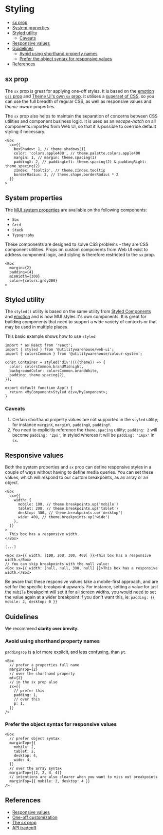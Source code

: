 
<Meta title="Web UI / Guides / Styling" />

# Styling

- [sx prop](#sx-prop)
- [System properties](#system-properties)
- [Styled utility](#styled-utility)
  - [Caveats](#caveats)
- [Responsive values](#responsive-values)
- [Guidelines](#guidelines)
  - [Avoid using shorthand property names](#avoid-using-shorthand-property-names)
  - [Prefer the object syntax for responsive values](#prefer-the-object-syntax-for-responsive-values)
- [References](#references)

## sx prop

The `sx` prop is great for applying one-off styles. It is based on the
[emotion `css` prop](https://emotion.sh/docs/css-prop)
and [Theme UI's own `sx` prop](https://theme-ui.com/sx-prop/).
It utilises a [superset of CSS](https://mui.com/system/basics/#superset-of-css), so you can use the full breadth of
regular CSS, as well as responsive values and _theme-aware_ properties.

The `sx` prop also helps to maintain the separation of concerns between CSS
utilities and component business logic. It is used as an _escape-hatch_ on all
components imported from Web UI, so that it is possible to override default
styling if necessary.

```tsx
<Box
  sx={{
    boxShadow: 1, // theme.shadows[1]
    color: 'colors.apple400', // theme.palette.colors.apple400
    margin: 1, // margin: theme.spacing(1)
    paddingX: 2, // paddingLeft: theme.spacing(2) & paddingRight: theme.spacing(2)
    zIndex: 'tooltip', // theme.zIndex.tooltip
    borderRadius: 2, // theme.shape.borderRadius * 2
  }}
>
```

## System properties

The [MUI system properties](https://mui.com/system/properties/) are available on the following components:

- `Box`
- `Grid`
- `Stack`
- `Typography`

These components are designed to solve CSS problems - they are CSS component
utilities. Props on custom components from Web UI exist to address component
logic, and styling is therefore restricted to the `sx` prop.

```tsx
<Box
  margin={2}
  padding={4}
  minWidth={300}
  color={colors.grey200}
>
```

## Styled utility

The `styled()` utility is based on the same utility from [Styled Components](https://styled-components.com/)
and [emotion](https://emotion.sh/docs/styled) and is how MUI styles it's own
components. It is great for building components that need to support a wide
variety of contexts or that may be used in multiple places.

This basic example shows how to use `styled`

```tsx
import * as React from 'react';
import { styled } from '@utilitywarehouse/web-ui';
import { colorsCommon } from '@utilitywarehouse/colour-system';

const Container = styled('div')(({theme}) => {
  color: colorsCommon.brandMidnight,
  backgroundColor: colorsCommon.brandWhite,
  padding: theme.spacing(2),
});

export default function App() {
  return <MyComponent>Styled div</MyComponent>;
}
```

### Caveats

1. Certain shorthand property values are not supported in the `styled` utility;
   for instance `marginX`, `marginY`, `paddingX`, `paddingY`.
1. You need to explicitly reference the `theme.spacing` utility; `padding: 2`
   will become `padding: '2px'`, in styled whereas it will be `padding: '16px'`
   in `sx`.

## Responsive values

Both the system properties and `sx` prop can define responsive styles in a
couple of ways without having to define media queries. You can set these
values, which will respond to our custom breakpoints, as an array or an object.

```tsx
<Box
  sx={{
    width: {
      mobile: 100, // theme.breakpoints.up('mobile')
      tablet: 200, // theme.breakpoints.up('tablet')
      desktop: 300, // theme.breakpoints.up('desktop')
      wide: 400, // theme.breakpoints.up('wide')
    },
  }}
>
  This box has a responsive width.
</Box>

[...]

<Box sx={{ width: [100, 200, 300, 400] }}>This box has a responsive width.</Box>
// You can skip breakpoints with the null value:
<Box sx={{ width: [null, null, 300, null] }}>This box has a responsive width.</Box>
```

Be aware that these responsive values take a mobile-first approach, and are set
for the specific breakpoint upwards. For instance, setting a value for just the
`mobile` breakpoint will set it for all screen widths, you would need to set
the value again at a wider breakpoint if you don't want this,
ie: `padding: {{ mobile: 2, desktop: 0 }}`

## Guidelines

We recommend **clarity over brevity**.

### Avoid using shorthand property names

`paddingTop` is a lot more explicit, and less confusing, than `pt`.

```tsx
<Box
  // prefer a properties full name
  marginTop={2}
  // over the shorthand property
  mt={2}
  // in the sx prop also
  sx={{
    // prefer this
    padding: 1,
    // over this
    p: 1,
  }}
/>
```

### Prefer the object syntax for responsive values

```tsx
<Box
  // prefer object syntax
  marginTop={{
    mobile: 2,
    tablet: 2,
    desktop: 4,
    wide: 4,
  }}
  // over the array syntax
  marginTop={[2, 2, 4, 4]}
  // intentions are also clearer when you want to miss out breakpoints
  marginTop={{ mobile: 2, desktop: 4 }}
/>
```

## References

- [Responsive values](https://mui.com/system/getting-started/usage/#responsive-values)
- [One-off customization](https://mui.com/customization/how-to-customize/#1-one-off-customization)
- [The sx prop](https://mui.com/system/basics/#the-sx-prop)
- [API tradeoff](https://mui.com/system/getting-started/usage/#api-tradeoff)
